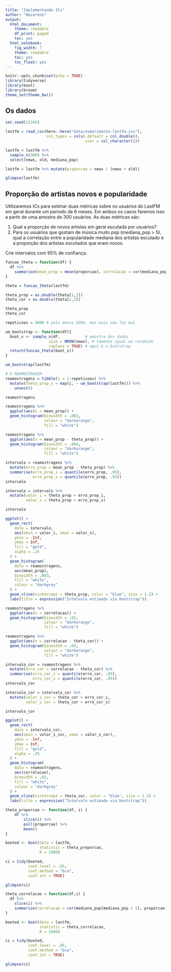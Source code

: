 ```yaml
---
title: "Implementando ICs"
author: "Nazareno"
output:
  html_document:
    theme: readable
    df_print: paged
    toc: yes
  html_notebook:
    fig_width: 7
    theme: readable
    toc: yes
    toc_float: yes
---
```


```r
knitr::opts_chunk$set(echo = TRUE)
library(tidyverse)
library(boot)
library(broom)
theme_set(theme_bw())
```

## Os dados

```r
set.seed(12345)

lastfm = read_csv(here::here("data/experimento-lastfm.csv"), 
                  col_types = cols(.default = col_double(), 
                                   user = col_character()))

lastfm = lastfm %>% 
  sample_n(300) %>% 
  select(news, old, mediana_pop)

lastfm = lastfm %>% mutate(proporcao = news / (news + old))

glimpse(lastfm)
```

## Proporção de artistas novos e popularidade

Utilizaremos ICs para estimar duas métricas sobre os usuários do LastFM em geral durante um período de 6 meses. Em ambos os casos faremos isso a partir de uma amostra de 300 usuários. As duas métricas são: 

1. Qual a proporção de novos artistas em geral escutada por usuários?
2. Para os usuários que gostam de música muito pop (mediana_pop > 5), qual a correlação entre a popularidade mediana dos artistas escutado e a proporção dos artistas escutados que eram novos. 

Crie intervalos com 95% de confiança.

```r
funcao_theta = function(df) {
  df %>%
    summarise(mean_prop = mean(proporcao), correlacao = cor(mediana_pop[mediana_pop > 5], proporcao[mediana_pop > 5], method = "pearson" ) )
}

theta = funcao_theta(lastfm)

theta_prop = as.double(theta[1,1])
theta_cor = as.double(theta[1,2])

theta_prop
theta_cor
```

```r
repeticoes = 4000 # pelo menos 2000, mas mais não faz mal.

um_bootstrap <- function(df){
  boot_x <- sample_n(df,           # amostre dos dados
                   size = NROW(news), # tamanho igual ao recebido
                   replace = TRUE) # aqui é o bootstrap
  return(funcao_theta(boot_x))
}

um_bootstrap(lastfm)

# A REAMOSTRAGEM
reamostragens = tibble(i = 1:repeticoes) %>% 
  mutate(theta_prop_s = map(i, ~ um_bootstrap(lastfm))) %>%
    unnest()

reamostragens
```

```r
reamostragens %>%
  ggplot(aes(x = mean_prop)) +
  geom_histogram(binwidth = .002,
                 colour = "darkorange",
                 fill = "white")

reamostragens %>%
  ggplot(aes(x = mean_prop - theta_prop)) +
  geom_histogram(binwidth = .004,
                 colour = "darkorange",
                 fill = "white")
```

```r
intervalo = reamostragens %>% 
  mutate(erro_prop = mean_prop - theta_prop) %>% 
  summarise(erro_prop_i = quantile(erro_prop, .05), 
            erro_prop_s = quantile(erro_prop, .95))
intervalo
```

```r
intervalo = intervalo %>% 
  mutate(valor_i = theta_prop + erro_prop_i, 
         valor_s = theta_prop + erro_prop_s)

intervalo
```

```r
ggplot() +
  geom_rect(
    data = intervalo,
    aes(xmin = valor_i, xmax = valor_s),
    ymin = -Inf,
    ymax = Inf,
    fill = "gold",
    alpha = .25
  ) +
  geom_histogram(
    data = reamostragens,
    aes(mean_prop),
    binwidth = .003,
    fill = "white",
    colour = "darkgrey"
  ) +
  geom_vline(xintercept = theta_prop, color = "blue", size = 1.2) +
  labs(title = expression("Intervalo estimado via bootstrap"))
```

```r
reamostragens %>%
  ggplot(aes(x = correlacao)) +
  geom_histogram(binwidth = .02,
                 colour = "darkorange",
                 fill = "white")

reamostragens %>%
  ggplot(aes(x = correlacao - theta_cor)) +
  geom_histogram(binwidth = .04,
                 colour = "darkorange",
                 fill = "white")
```

```r
intervalo_cor = reamostragens %>% 
  mutate(erro_cor = correlacao - theta_cor) %>% 
  summarise(erro_cor_i = quantile(erro_cor, .05), 
            erro_cor_s = quantile(erro_cor, .95))
intervalo_cor
```

```r
intervalo_cor = intervalo_cor %>% 
  mutate(valor_i_cor = theta_cor + erro_cor_i, 
         valor_s_cor = theta_cor + erro_cor_s)

intervalo_cor
```

```r
ggplot() +
  geom_rect(
    data = intervalo_cor,
    aes(xmin = valor_i_cor, xmax = valor_s_cor),
    ymin = -Inf,
    ymax = Inf,
    fill = "gold",
    alpha = .25
  ) +
  geom_histogram(
    data = reamostragens,
    aes(correlacao),
    binwidth = .03,
    fill = "white",
    colour = "darkgrey"
  ) +
  geom_vline(xintercept = theta_cor, color = "blue", size = 1.2) +
  labs(title = expression("Intervalo estimado via bootstrap"))
```

```r
theta_proporcao <- function(df, i) {
    df %>%
        slice(i) %>%
        pull(proporcao) %>%
        mean()
}

booted <- boot(data = lastfm, 
               statistic = theta_proporcao, 
               R = 2000)

ci = tidy(booted, 
          conf.level = .95,
          conf.method = "bca",
          conf.int = TRUE)

glimpse(ci)
```

```r
theta_correlacao = function(df,i) {
  df %>%
    slice(i) %>%
    summarise(correlacao = cor(mediana_pop[mediana_pop > 5], proporcao[mediana_pop > 5], method = "pearson" ) ) %>% pull(correlacao)
}

booted <- boot(data = lastfm, 
               statistic = theta_correlacao, 
               R = 2000)

ci = tidy(booted, 
          conf.level = .95,
          conf.method = "bca",
          conf.int = TRUE)

glimpse(ci)
```